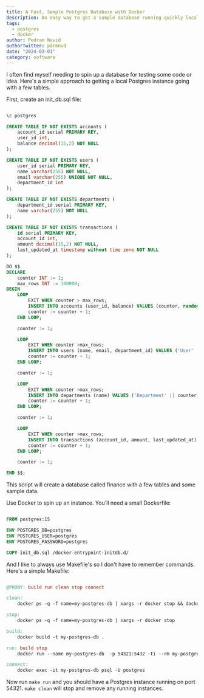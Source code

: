 ```yaml
---
title: A Fast, Sample Postgres Database with Docker
description: An easy way to get a sample database running quickly locally
tags:
  - postgres
  - docker
author: Pedram Navid
authorTwitter: pdrmnvd
date: "2024-03-01"
category: software
---
```


I often find myself needing to spin up a database for testing some code or idea. Here's a simple
approach to getting a local Postgres instance going with a few tables. 

First, create an init_db.sql file:

```sql

\c postgres

CREATE TABLE IF NOT EXISTS accounts (
    account_id serial PRIMARY KEY,
    user_id int,
    balance decimal(15,2) NOT NULL
);

CREATE TABLE IF NOT EXISTS users (
    user_id serial PRIMARY KEY,
    name varchar(255) NOT NULL,
    email varchar(255) UNIQUE NOT NULL,
    department_id int
);

CREATE TABLE IF NOT EXISTS departments (
    department_id serial PRIMARY KEY,
    name varchar(255) NOT NULL
);

CREATE TABLE IF NOT EXISTS transactions (
    id serial PRIMARY KEY,
    account_id int,
    amount decimal(15,2) NOT NULL,
    last_updated_at timestamp without time zone NOT NULL
);

DO $$
DECLARE
    counter INT := 1;
    max_rows INT := 100000;
BEGIN
    LOOP
        EXIT WHEN counter > max_rows;
        INSERT INTO accounts (user_id, balance) VALUES (counter, random() * 10000);
        counter := counter + 1;
    END LOOP;

    counter := 1;

    LOOP
        EXIT WHEN counter >max_rows;
        INSERT INTO users (name, email, department_id) VALUES ('User' || counter, 'user' || counter || '@example.com', counter % 3 + 1);
        counter := counter + 1;
    END LOOP;

    counter := 1;

    LOOP
        EXIT WHEN counter >max_rows;
        INSERT INTO departments (name) VALUES ('Department' || counter);
        counter := counter + 1;
    END LOOP;

    counter := 1;

    LOOP
        EXIT WHEN counter >max_rows;
        INSERT INTO transactions (account_id, amount, last_updated_at) VALUES (counter, random() * 200 - 100, CURRENT_DATE - FLOOR(random() * 365)::int);
        counter := counter + 1;
    END LOOP;

    counter := 1;

END $$;

```

This script will create a database called finance with a few tables and some sample data.

Use Docker to spin up an instance. You'll need a small Dockerfile:

```Dockerfile

FROM postgres:15

ENV POSTGRES_DB=postgres
ENV POSTGRES_USER=postgres
ENV POSTGRES_PASSWORD=postgres

COPY init_db.sql /docker-entrypoint-initdb.d/
```

And I like to always use Makefile's so I don't have to remember commands. 
Here's a simple Makefile:

```makefile

@PHONY: build run clean stop connect

clean:
	docker ps -q -f name=my-postgres-db | xargs -r docker stop && docker ps -aq -f name=my-postgres-db | xargs -r docker rm

stop:
	docker ps -q -f name=my-postgres-db | xargs -r docker stop

build:
	docker build -t my-postgres-db .

run: build stop
	docker run --name my-postgres-db  -p 54321:5432 -ti --rm my-postgres-db

connect:
    docker exec -it my-postgres-db psql -U postgres
```

Now run <code>make run</code> and you should have a Postgres instance running on port 54321. 
<code>make clean</code> will stop and remove any running instances. 



